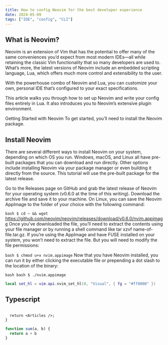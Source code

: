 ```yaml
---
title: How to config Neovim for the best developer experience
date: 2024-05-09
tags: ["IDE", "config", "CLI"]
---
```


## What is Neovim?

Neovim is an extension of Vim that has the potential to offer many of the same conveniences you’d expect from most modern IDEs—all while retaining the classic Vim functionality that so many developers are used to. What’s more, the latest versions of Neovim include an embedded scripting language, Lua, which offers much more control and extensibility to the user.

With the powerhouse combo of Neovim and Lua, you can customize your own, personal IDE that’s configured to your exact specifications.

This article walks you through how to set up Neovim and write your config files entirely in Lua. It also introduces you to Neovim’s extensive plugin environment.

Getting Started with Neovim
To get started, you’ll need to install the Neovim package.

## Install Neovim

There are several different ways to install Neovim on your system, depending on which OS you run. Windows, macOS, and Linux all have pre-built packages that you can download and run directly. Other options include installing Neovim via your package manager or even building it directly from the source. This tutorial will use the pre-built package for the latest release.

Go to the Releases page on GitHub and grab the latest release of Neovim for your operating system (v0.6.0 at the time of this writing). Download the archive file and save it to your machine. On Linux, you can save the Neovim AppImage to the folder of your choice with the following command:

```bash $ cd ~ && wget```
https://github.com/neovim/neovim/releases/download/v0.6.0/nvim.appimage
Once you’ve downloaded the file, you’ll need to extract the contents using your file manager or by running a shell command like tar xzvf name-of-file.tar.gz. If you’re using the AppImage and have FUSE installed on your system, you won’t need to extract the file. But you will need to modify the file permissions:

```bash $ chmod u+x nvim.appimage```
Now that you have Neovim installed, you can run it by either clicking the executable file or prepending a dot slash to the location of the binary:

```bash bash $ ./nvim.appimage```

```lua 
local set_hl = vim.api.nvim_set_hl(0, "Visual", { fg = "#ff0000" })
```

## Typescript

```tsx

  return <Articles />;
}
```

```js
function sum(a, b) {
  return a + b
}
```
